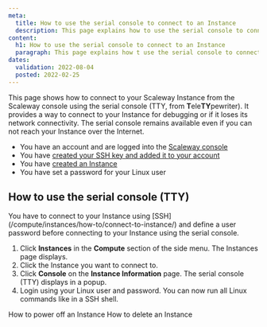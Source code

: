 ```yaml
---
meta:
  title: How to use the serial console to connect to an Instance
  description: This page explains how to use the serial console to connect to an Instance
content:
  h1: How to use the serial console to connect to an Instance
  paragraph: This page explains how t use the serial console to connect to an Instance
dates:
  validation: 2022-08-04
  posted: 2022-02-25
---
```


This page shows how to connect to your Scaleway Instance from the Scaleway console using the serial console (TTY, from **T**ele**TY**pewriter). It provides a way to connect to your Instance for debugging or if it loses its network connectivity. The serial console remains available even if you can not reach your Instance over the Internet.

<Message type="requirement">

  - You have an account and are logged into the [Scaleway console](https://console.scaleway.com)
  - You have [created your SSH key and added it to your account](/console/my-project/how-to/create-ssh-key/)
  - You have [created an Instance](/compute/instances/how-to/create-an-instance)
  - You have set a password for your Linux user

</Message>

## How to use the serial console (TTY)

<Message type="important">
  You have to connect to your Instance using [SSH](/compute/instances/how-to/connect-to-instance/) and define a user password before connecting to your Instance using the serial console.
</Message>

1. Click **Instances** in the **Compute** section of the side menu. The Instances page displays.
2. Click the Instance you want to connect to.
3. Click **Console** on the **Instance Information** page. The serial console (TTY) displays in a popup.
    <Lightbox src="scaleway-connect-tty.webp" alt="" /> 
4. Login using your Linux user and password. You can now run all Linux commands like in a SSH shell.

<Navigation title="See Also">
  <PreviousButton to="/compute/instances/how-to/power-off-instance/">How to power off an Instance</PreviousButton>
  <NextButton to="/compute/instances/how-to/delete-instance/">How to delete an Instance</NextButton>
</Navigation>